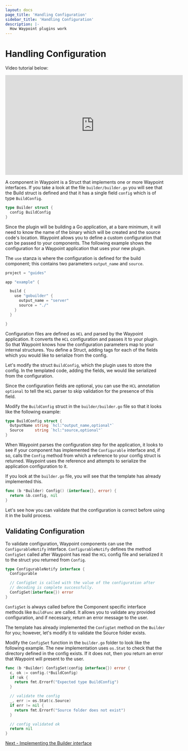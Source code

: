 ```yaml
---
layout: docs
page_title: 'Handling Configuration'
sidebar_title: 'Handling Configuration'
description: |-
  How Waypoint plugins work
---
```


# Handling Configuration

Video tutorial below:

<iframe
  width="560"
  height="315"
  src="https://www.youtube.com/embed/4zwZCpqo0j8?start=201&end=582"
  frameborder="0"
  allow="accelerometer; autoplay; clipboard-write; encrypted-media; gyroscope; picture-in-picture"
  allowfullscreen
></iframe>

A component in Waypoint is a Struct that implements one or more Waypoint interfaces. If you take a look at the file
`builder/builder.go` you will see that the Build struct is defined and that it has a single field `config` which is of
type `BuildConfig`.

```go
type Builder struct {
  config BuildConfig
}
```

Since the plugin will be building a Go application, at a bare minimum, it will need to know the name of the binary which
will be created and the source code's location. Waypoint allows you to define a custom configuration that can be passed
to your components. The following example shows the configuration for a Waypoint application that uses your new plugin.

The `use` stanza is where the configuration is defined for the build component; this contains two parameters
`output_name` and `source`.

```go
project = "guides"

app "example" {

  build {
    use "gobuilder" {
      output_name = "server"
      source = "./"
    }
  }

}
```

Configuration files are defined as `HCL` and parsed by the Waypoint application. It converts the `HCL` configuration and
passes it to your plugin. So that Waypoint knows how the configuration parameters map to your internal structures. You
define a Struct, adding tags for each of the fields which you would like to serialize from the config.

Let's modify the struct `BuildConfig`, which the plugin uses to store the config. In the templated code, adding the
fields, we would like serialized from the configuration.

Since the configuration fields are optional, you can use the `HCL` annotation `optional` to tell the `HCL` parser to
skip validation for the presence of this field.

Modify the `BuildConfig` struct in the `builder/builder.go` file so that it looks like the following example:

```go
type BuildConfig struct {
  OutputName string `hcl:"output_name,optional"`
  Source     string `hcl:"source,optional"`
}
```

When Waypoint parses the configuration step for the application, it looks to see if your component has implemented the
`Configurable` interface and, if so, calls the `Config` method from which a reference to your config struct is returned.
Waypoint uses the reference and attempts to serialize the application configuration to it.

If you look at the `builder.go` file, you will see that the template has already implemented this.

```go
func (b *Builder) Config() (interface{}, error) {
  return &b.config, nil
}
```

Let's see how you can validate that the configuration is correct before using it in the build process.

## Validating Configuration

To validate configuration, Waypoint components can use the `ConfigurableNotify` interface. `ConfigurableNotify` defines
the method `ConfigSet` called after Waypoint has read the `HCL` config file and serialized it to the struct you returned
from `Config`.

```go
type ConfigurableNotify interface {
  Configurable

  // ConfigSet is called with the value of the configuration after
  // decoding is complete successfully.
  ConfigSet(interface{}) error
}
```

`ConfigSet` is always called before the Component specific interface methods like `BuildFunc` are called. It allows you
to validate any provided configuration, and if necessary, return an error message to the user.

The template has already implemented the `ConfigSet` method on the `Builder` for you; however, let's modify it to
validate the Source folder exists.

Modify the `ConfigSet` function in the `builder.go` folder to look like the following example. The new implementation
uses `os.Stat` to check that the directory defined in the config exists. If it does not, then you return an error that
Waypoint will present to the user.

```go
func (b *Builder) ConfigSet(config interface{}) error {
  c, ok := config.(*BuildConfig)
  if !ok {
    return fmt.Errorf("Expected type BuildConfig")
  }

  // validate the config
  _, err := os.Stat(c.Source)
  if err != nil {
    return fmt.Errorf("Source folder does not exist")
  }

  // config validated ok
  return nil
}
```

[Next - Implementing the Builder interface](/docs/extending-waypoint/creating-plugins/build-interface)
